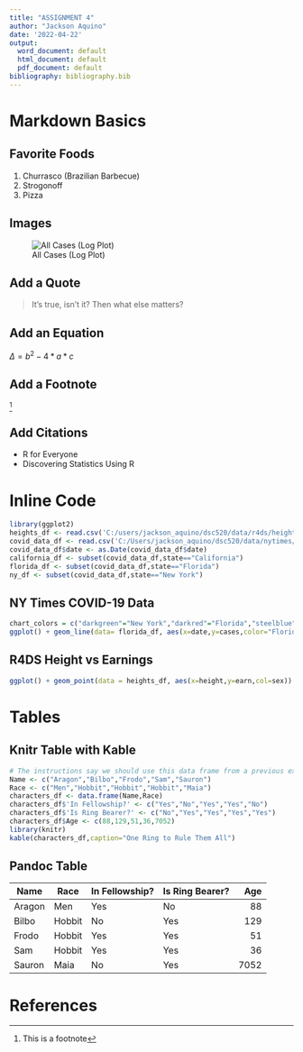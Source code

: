 ---
title: "ASSIGNMENT 4"
author: "Jackson Aquino"
date: '2022-04-22'
output:
  word_document: default
  html_document: default
  pdf_document: default
bibliography: bibliography.bib
---

# Markdown Basics

## Favorite Foods

1.  Churrasco (Brazilian Barbecue)
2.  Strogonoff
3.  Pizza

## Images

![All Cases (Log Plot)](C:/Users/jackson_aquino/dsc520/completed/assignment04/plots/10-all-cases-log.png)

## Add a Quote

> It's true, isn't it? Then what else matters?

## Add an Equation

$\Delta = b^{2}-4*a*c$

## Add a Footnote

^[This is a footnote]

## Add Citations

* R for Everyone
* Discovering Statistics Using R

# Inline Code
```{r include=FALSE}
library(ggplot2)
heights_df <- read.csv('C:/users/jackson_aquino/dsc520/data/r4ds/heights.csv')
covid_data_df <- read.csv('C:/Users/jackson_aquino/dsc520/data/nytimes/covid-19-data/us-states.csv')
covid_data_df$date <- as.Date(covid_data_df$date)
california_df <- subset(covid_data_df,state=="California")
florida_df <- subset(covid_data_df,state=="Florida")
ny_df <- subset(covid_data_df,state=="New York")
```

## NY Times COVID-19 Data
```{r echo=FALSE}
chart_colors = c("darkgreen"="New York","darkred"="Florida","steelblue"="California")
ggplot() + geom_line(data= florida_df, aes(x=date,y=cases,color="Florida")) + geom_line(data= california_df, aes(x=date,y=cases,color="California")) + geom_line(data= ny_df, aes(x=date,y=cases,color="New York")) + scale_y_log10() + theme(panel.background = element_rect(fill = "white", colour = "white", size = 0.5, linetype = "solid") , panel.grid.major = element_line(size = 0.5, linetype = 'solid', colour = "lightgrey"), panel.grid.minor = element_line(size = 0.25, linetype = 'solid', colour = "lightgrey"),legend.key = element_rect(fill = "white", colour = "white")) + ylab('Cases') + xlab("") + labs(colour="")
```

## R4DS Height vs Earnings
``` {r echo=FALSE}
ggplot() + geom_point(data = heights_df, aes(x=height,y=earn,col=sex)) + xlab("Height (inches)") + ylab("Earnings (Dollars)") + theme(panel.background = element_rect(fill = "white", colour = "white", size = 0.5, linetype = "solid") , panel.grid.major = element_line(size = 0.5, linetype = 'solid', colour = "lightgrey"), panel.grid.minor = element_line(size = 0.25, linetype = 'solid', colour = "lightgrey"),legend.key = element_rect(fill = "white", colour = "white"))
```

# Tables

## Knitr Table with Kable
``` {r echo=FALSE}
# The instructions say we should use this data frame from a previous exercise but I couldn't find this dataset on the data folder so I decided to hard code the df here
Name <- c("Aragon","Bilbo","Frodo","Sam","Sauron")
Race <- c("Men","Hobbit","Hobbit","Hobbit","Maia")
characters_df <- data.frame(Name,Race)
characters_df$'In Fellowship?' <- c("Yes","No","Yes","Yes","No")
characters_df$'Is Ring Bearer?' <- c("No","Yes","Yes","Yes","Yes")
characters_df$Age <- c(88,129,51,36,7052)
library(knitr)
kable(characters_df,caption="One Ring to Rule Them All")
```
## Pandoc Table
| Name      | Race      | In Fellowship? | Is Ring Bearer? | Age    |
|-----------|-----------|----------------|-----------------|-------:|
| Aragon    | Men       | Yes            | No             | 88     |
| Bilbo        | Hobbit    | No            | Yes            | 129    |
| Frodo        | Hobbit   | Yes           | Yes            | 51     |
| Sam      | Hobbit   | Yes           | Yes            | 36     |
| Sauron    | Maia     | No            | Yes            | 7052   |

# References
